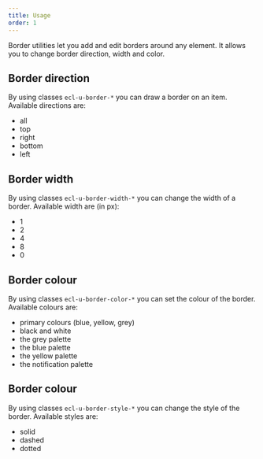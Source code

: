 ```yaml
---
title: Usage
order: 1
---
```



<Paragraph size="lead">
  Border utilities let you add and edit borders around any element. It allows
  you to change border direction, width and color.
</Paragraph>

## Border direction

By using classes `ecl-u-border-*` you can draw a border on an item.
Available directions are:

- all
- top
- right
- bottom
- left

## Border width

By using classes `ecl-u-border-width-*` you can change the width of a border.
Available width are (in px):

- 1
- 2
- 4
- 8
- 0

## Border colour

By using classes `ecl-u-border-color-*` you can set the colour of the border.
Available colours are:

- primary colours (blue, yellow, grey)
- black and white
- the <Link to="/eu/guidelines/colours/">grey palette</Link>
- the <Link to="/eu/guidelines/colours/">blue palette</Link>
- the <Link to="/eu/guidelines/colours/">yellow palette</Link>
- the <Link to="/eu/guidelines/colours/">notification palette</Link>

## Border colour

By using classes `ecl-u-border-style-*` you can change the style of the border.
Available styles are:

- solid
- dashed
- dotted

